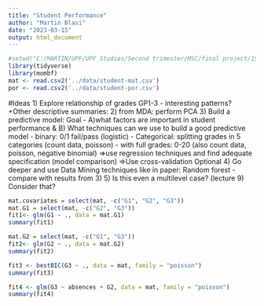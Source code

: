 ```yaml
---
title: "Student Performance"
author: "Martin Blasi"
date: "2023-03-15"
output: html_document
---
```

```r
#setwd("C:/MARTIN/UPF/UPF Studies/Second trimester/MSC/final project/1STUDENT/student")
library(tidyverse)
library(mombf)
mat <- read.csv2('../data/student-mat.csv')
por <- read.csv2('../data/student-por.csv')
```


#Ideas
1) Explore relationship of grades GP1-3 - interesting patterns?
+Other descriptive summaries: 
2) from MDA: perform PCA
3) Build a predictive model: Goal - A)what factors are important in student performance & B) What techniques can we use to build a good predictive model
- binary: 0/1 fail/pass (logistic)
- Categorical: splitting grades in 5 categories (count data, poisson)
- with full grades: 0-20 (also count data, poisson, negative binomial)
=>use regression techniques and find adequate specification (model comparison)
=>Use cross-validation
Optional
4) Go deeper and use Data Mining techniques like in paper: Random forest - compare with results from 3)
5) Is this even a multilevel case? (lecture 9) Consider that?


```r
mat.covariates = select(mat, -c("G1", "G2", "G3"))
mat.G1 = select(mat, -c("G2", "G3"))
fit1<- glm(G1 ~ ., data = mat.G1)
summary(fit1)

mat.G2 = select(mat, -c("G1", "G3"))
fit2<- glm(G2 ~ ., data = mat.G2)
summary(fit2)

```

```r
fit3 <- bestBIC(G3 ~ ., data = mat, family = "poisson")
summary(fit3)

fit4 <- glm(G3 ~ absences + G2, data = mat, family = "poisson")
summary(fit4)
```


